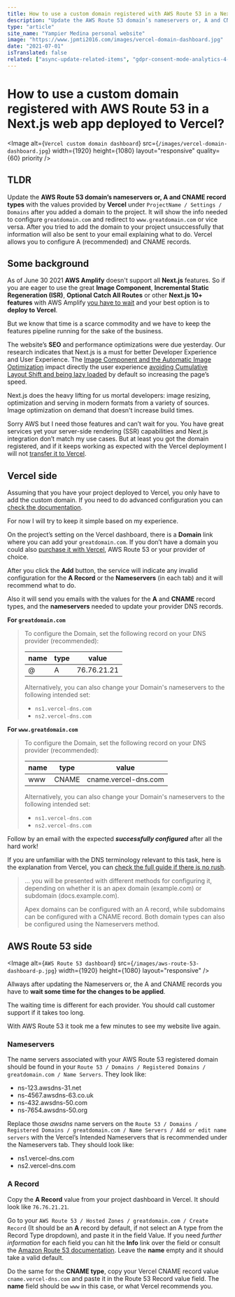 ```yaml
---
title: How to use a custom domain registered with AWS Route 53 in a Next.js web app deployed to Vercel.
description: "Update the AWS Route 53 domain’s nameservers or, A and CNAME record types with the values provided by Vercel under ProjectName / Settings / Domains after you added a domain to the project. It will show the info needed to configure greatdomain.com and redirect to www.greatdomain.com or vice versa. After you tried to add the domain to your project unsuccessfully that information will also be sent to your email explaining what to do. Vercel allows you to configure A (recommended) and CNAME records."
type: "article"
site_name: "Yampier Medina personal website"
image: "https://www.jpmti2016.com/images/vercel-domain-dashboard.jpg"
date: "2021-07-01"
isTranslated: false
related: ["async-update-related-items", "gdpr-consent-mode-analytics-4-nextjs"]
---
```


# How to use a custom domain registered with AWS Route 53 in a Next.js web app deployed to Vercel?

<Image
  alt={`Vercel custom domain dashboard`}
  src={`/images/vercel-domain-dashboard.jpg`}
  width={1920}
  height={1080}
  layout="responsive"
  quality={60}
  priority
/>

## TLDR

Update the **AWS Route 53 domain’s nameservers or, A and CNAME record types** with the values provided by **Vercel** under
`ProjectName / Settings / Domains` after you added a domain to the project. It will show the info needed to configure
`greatdomain.com` and redirect to `www.greatdomain.com` or vice versa. After you tried to add the domain to your project
unsuccessfully that information will also be sent to your email explaining what to do. Vercel allows you to configure A (recommended)
and CNAME records.

## Some background

As of June 30 2021 **AWS Amplify** doesn't support all **Next.js** features. So if you are eager to use the great **Image Component**,
**Incremental Static Regeneration (ISR)**, **Optional Catch All Routes** or other **Next.js 10+ features** with AWS Amplify
[you have to wait](https://docs.aws.amazon.com/amplify/latest/userguide/server-side-rendering-amplify.html#nextjs-version-support) and
your best option is to **deploy to Vercel**.

But we know that time is a scarce commodity and we have to keep the features pipeline running for the sake of the business.

The website’s **SEO** and performance optimizations were due yesterday. Our research indicates that Next.js is a must for better Developer
Experience and User Experience. The [Image Component and the Automatic Image Optimization](https://nextjs.org/blog/next-10#built-in-image-component-and-automatic-image-optimization)
impact directly the user experience [avoiding Cumulative Layout Shift and being lazy loaded](https://nextjs.org/docs/basic-features/image-optimization)
by default so increasing the page’s speed.

Next.js does the heavy lifting for us mortal developers: image resizing, optimization and serving in modern formats from a variety of
sources. Image optimization on demand that doesn't increase build times.

Sorry AWS but I need those features and can’t wait for you. You have great services yet your server-side rendering (SSR) capabilities and
Next.js integration don’t match my use cases. But at least you got the domain registered, and if it keeps working as expected with the
Vercel deployment I will not [transfer it to Vercel](https://vercel.com/docs/custom-domains).

## Vercel side

Assuming that you have your project deployed to Vercel, you only have to add the custom domain. If you need to do advanced configuration
you can [check the documentation](https://vercel.com/docs/custom-domains).

For now I will try to keep it simple based on my experience.

On the project’s setting on the Vercel dashboard, there is a **Domain** link where you can add your `greatdomain.com`. If you don’t have a
domain you could also [purchase it with Vercel](https://vercel.com/domains?limit=24), AWS Route 53 or your provider of choice.

After you click the **Add** button, the service will indicate any invalid configuration for the **A Record** or the **Nameservers**
(in each tab) and it will recommend what to do.

Also it will send you emails with the values for the **A** and **CNAME** record types, and the **nameservers** needed to update your
provider DNS records.

**For `greatdomain.com`**

> To configure the Domain, set the following record on your DNS provider (recommended):
>
> | name | type | value       |
> | ---- | ---- | ----------- |
> | @    | A    | 76.76.21.21 |
>
> Alternatively, you can also change your Domain's nameservers to the following intended set:
>
> - `ns1.vercel-dns.com`
> - `ns2.vercel-dns.com`

**For `www.greatdomain.com`**

> To configure the Domain, set the following record on your DNS provider (recommended):
>
> | name | type  | value                |
> | ---- | ----- | -------------------- |
> | www  | CNAME | cname.vercel-dns.com |
>
> Alternatively, you can also change your Domain's nameservers to the following intended set:
>
> - `ns1.vercel-dns.com`
> - `ns2.vercel-dns.com`

Follow by an email with the expected **_successfully configured_** after all the hard work!

If you are unfamiliar with the DNS terminology relevant to this task, here is the explanation from Vercel, you can
[check the full guide if there is no rush](https://vercel.com/docs/custom-domains).

> ... you will be presented with different methods for configuring it, depending on whether it is an apex domain (example.com) or
> subdomain (docs.example.com).
>
> Apex domains can be configured with an A record, while subdomains can be configured with a CNAME record. Both domain types can also be
> configured using the Nameservers method.

## AWS Route 53 side

<Image
  alt={`AWS Route 53 dashboard`}
  src={`/images/aws-route-53-dashboard-p.jpg`}
  width={1920}
  height={1080}
  layout="responsive"
/>

Allways after updating the Nameservers or, the A and CNAME records you have to **wait some time for the changes to be applied**.

The waiting time is different for each provider. You should call customer support if it takes too long.

With AWS Route 53 it took me a few minutes to see my website live again.

### Nameservers

The name servers associated with your AWS Route 53 registered domain should be found in your
`Route 53 / Domains / Registered Domains / greatdomain.com / Name Servers`. They look like:

- ns-123.awsdns-31.net
- ns-4567.awsdns-63.co.uk
- ns-432.awsdns-50.com
- ns-7654.awsdns-50.org

Replace those _awsdns_ name servers on the `Route 53 / Domains / Registered Domains / greatdomain.com / Name Servers / Add or edit name servers` with the Vercel’s Intended Nameservers that is recommended under the Nameservers tab. They should look like:

- ns1.vercel-dns.com
- ns2.vercel-dns.com

### A Record

Copy the **A Record** value from your project dashboard in Vercel. It should look like `76.76.21.21`.

Go to your `AWS Route 53 / Hosted Zones / greatdomain.com / Create Record` (It should be an **A** record by default, if not select an A
type from the Record Type dropdown), and paste it in the field Value. If you need _further information_ for each field you can hit the
**Info** link over the field or consult the [Amazon Route 53 documentation](https://docs.aws.amazon.com/route53/?id=docs_gateway). Leave
the **name** empty and it should take a valid default.

Do the same for the **CNAME type**, copy your Vercel CNAME record value `cname.vercel-dns.com` and paste it in the Route 53 Record value
field. The **name** field should be `www` in this case, or what Vercel recommends you.

